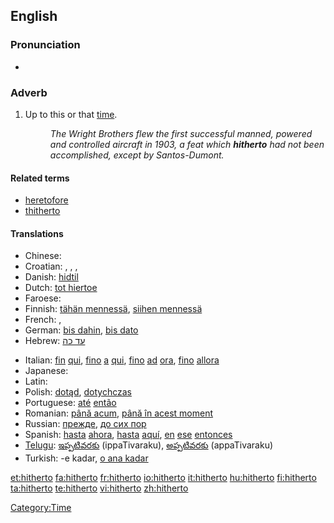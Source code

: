 ==English==

===Pronunciation===
* {{audio|en-us-hitherto.ogg|Audio (US)}}

===Adverb===
{{en-adv|-}}

# {{formal|or|legal}} Up to this or that [[time]]. <!--(used frequently in [[legal]] papers).-->
#: ''The Wright Brothers flew the first successful manned, powered and controlled aircraft in 1903, a feat which '''hitherto''' had not been accomplished, except by Santos-Dumont.''

====Related terms====
* [[heretofore]]
* [[thitherto]]

====Translations====
{{trans-top|up to this time }}
* Chinese: {{t-|zh|目前为止}}
* Croatian: {{t|hr|dosad|alt=dòsad}}, {{t-|hr|dosada|alt=dòsada}}, {{t-|hr|dotad|alt=dòtad}}, {{t|hr|dotada|alt=dòtada}}
* Danish: [[hidtil]]
* Dutch: [[tot hiertoe]]
* Faroese: {{t-|fo|higartil|xs=Faroese}}
* Finnish: [[tähän mennessä]], [[siihen mennessä]]
* French: {{t+|fr|jusqu'ici}}, {{t+|fr|jusqu'alors}}
* German: [[bis dahin]], [[bis dato]]
* Hebrew: [[עד כה]]
{{trans-mid}}
* Italian: [[fin]] [[qui]], [[fino]] [[a]] [[qui]], [[fino]] [[ad]] [[ora]], [[fino]] [[allora]]
* Japanese: {{t-|ja|これまで}}
* Latin: {{t+|la|adhuc|alt=adhūc}}
* Polish: [[dotąd]], [[dotychczas]]
* Portuguese: [[até]] [[então]]
* Romanian: [[până acum]], [[până în acest moment]]
* Russian: [[прежде]], [[до сих пор]]
* Spanish: [[hasta]] [[ahora]], [[hasta]] [[aquí]], [[en]] [[ese]] [[entonces]]
* [[Telugu]]: [[ఇప్పటివరకు]] (ippaTivaraku), [[అప్పటివరకు]] (appaTivaraku)
* Turkish: -e kadar, [[o ana kadar]]
{{trans-bottom}}

[[Category:Time]]

[[et:hitherto]]
[[fa:hitherto]]
[[fr:hitherto]]
[[io:hitherto]]
[[it:hitherto]]
[[hu:hitherto]]
[[fi:hitherto]]
[[ta:hitherto]]
[[te:hitherto]]
[[vi:hitherto]]
[[zh:hitherto]]